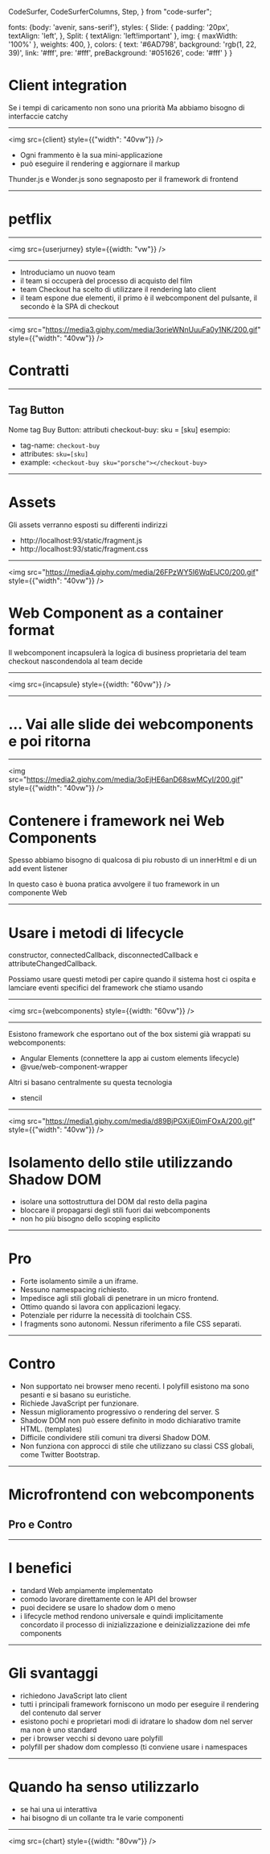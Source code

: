 




  CodeSurfer,
  CodeSurferColumns,
  Step,
} from "code-surfer";

  fonts: {body: 'avenir, sans-serif'},
  styles: {
    Slide: {
      padding: '20px',
      textAlign: 'left',
    },
    Split: {
      textAlign: 'left!important'
    },
    img: {
      maxWidth: '100%'
    },
    weights: 400,
  },
  colors: {
    text: '#6AD798',
    background: 'rgb(1, 22, 39)',
    link: '#fff',
    pre: '#fff',
    preBackground: '#051626',
    code: '#fff'
  }
}

# Client integration

Se i tempi di caricamento non sono una priorità
Ma abbiamo bisogno di interfaccie catchy

---

<Split>

<img src={client} style={{"width": "40vw"}} />

- Ogni frammento è la sua mini-applicazione
- può eseguire il rendering e aggiornare il markup


Thunder.js e Wonder.js sono segnaposto per il framework di frontend


</Split>

---

# petflix

---

<img src={userjurney} style={{width: "vw"}} />


---

<Steps>

- Introduciamo un nuovo team
- il team si occuperà del processo di acquisto del film
- team Checkout ha scelto di utilizzare il rendering lato client 
- il team espone due elementi, il primo è il webcomponent del pulsante, il secondo è la SPA di checkout

</Steps>

---

<Split>

<img src="https://media3.giphy.com/media/3orieWNnUuuFa0y1NK/200.gif" style={{"width": "40vw"}} />

# Contratti

</Split>

---

## Tag Button

Nome tag Buy Button: attributi checkout-buy: sku = [sku] esempio: <checkout-buy sku = "porsche"> </checkout-buy>

- tag-name: `checkout-buy`
- attributes: `sku=[sku]`
- example: `<checkout-buy sku="porsche"></checkout-buy>`

---

# Assets

Gli assets verranno esposti su differenti indirizzi

- http://localhost:93/static/fragment.js 
- http://localhost:93/static/fragment.css

---

<Split>

<img src="https://media4.giphy.com/media/26FPzWY5I6WqElJC0/200.gif" style={{"width": "40vw"}} />

# Web Component as a container format

Il webcomponent incapsulerà la logica di business proprietaria del team checkout nascondendola al team decide

</Split>

---


<img src={incapsule} style={{width: "60vw"}} />

---

# ... Vai alle slide dei webcomponents e poi ritorna

---

<Split>

<img src="https://media2.giphy.com/media/3oEjHE6anD68swMCyI/200.gif" style={{"width": "40vw"}} />

# Contenere i framework nei Web Components

Spesso abbiamo bisogno di qualcosa di piu robusto di un innerHtml e di un add event listener

In questo caso è buona pratica avvolgere il tuo framework in un componente Web

</Split>

---

# Usare i metodi di lifecycle

constructor, connectedCallback, disconnectedCallback e attributeChangedCallback. 

Possiamo usare questi metodi per capire quando il sistema host ci 
ospita e lamciare eventi specifici del framework che stiamo usando

---

<img src={webcomponents} style={{width: "60vw"}} />

---

Esistono framework che esportano out of the box sistemi già wrappati su webcomponents:

- Angular Elements (connettere la app ai custom elements lifecycle)
- @vue/web-component-wrapper

Altri si basano centralmente su questa tecnologia

- stencil

---

<Split>

<img src="https://media1.giphy.com/media/d89BjPGXijE0imFOxA/200.gif" style={{"width": "40vw"}} />


# Isolamento dello stile utilizzando Shadow DOM

- isolare una sottostruttura del DOM dal resto della pagina
- bloccare il propagarsi degli stili fuori dai webcomponents
- non ho più bisogno dello scoping esplicito

</Split>

---

# Pro

<Steps>

- Forte isolamento simile a un iframe. 
- Nessuno namespacing richiesto.
- Impedisce agli stili globali di penetrare in un micro frontend. 
- Ottimo quando si lavora con applicazioni legacy.
- Potenziale per ridurre la necessità di toolchain CSS.
- I fragments sono autonomi. Nessun riferimento a file CSS separati.

</Steps>

---

# Contro

<Steps>

- Non supportato nei browser meno recenti. I polyfill esistono ma sono pesanti e si basano su euristiche.
- Richiede JavaScript per funzionare.
- Nessun miglioramento progressivo o rendering del server. S
- Shadow DOM non può essere definito in modo dichiarativo tramite HTML. (templates)
- Difficile condividere stili comuni tra diversi Shadow DOM. 
- Non funziona con approcci di stile che utilizzano su classi CSS globali, come Twitter Bootstrap.

</Steps>

---

# Microfrontend con webcomponents
## Pro e Contro

---

# I benefici

<Steps>

- tandard Web ampiamente implementato
- comodo lavorare direttamente con le API del browser
- puoi decidere se usare lo shadow dom o meno
- i lifecycle method rendono universale e quindi implicitamente concordato il processo di inizializzazione e deinizializzazione dei mfe components

</Steps>

---

# Gli svantaggi

<Steps>

- richiedono JavaScript lato client 
- tutti i principali framework forniscono un modo per eseguire il rendering del contenuto dal server
- esistono pochi e proprietari modi di idratare lo shadow dom nel server ma non è uno standard
- per i browser vecchi si devono uare polyfill
- polyfill per shadow dom complesso (ti conviene usare i namespaces

</Steps>

---

# Quando ha senso utilizzarlo

- se hai una ui interattiva
- hai bisogno di un collante tra le varie componenti

---

<img src={chart} style={{width: "80vw"}} />

